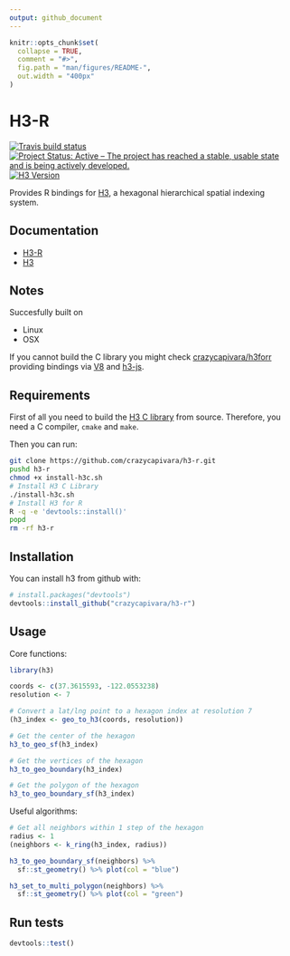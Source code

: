 ```yaml
---
output: github_document
---
```


<!-- README.md is generated from README.Rmd. Please edit that file -->

```r
knitr::opts_chunk$set(
  collapse = TRUE,
  comment = "#>",
  fig.path = "man/figures/README-",
  out.width = "400px"
)
```
# H3-R

[![Travis build status](https://travis-ci.org/crazycapivara/h3-r.svg?branch=master)](https://travis-ci.org/crazycapivara/h3-r)
[![Project Status: Active – The project has reached a stable, usable state and is being actively developed.](https://www.repostatus.org/badges/latest/active.svg)](https://www.repostatus.org/#active)
[![H3 Version](https://img.shields.io/badge/h3-v3.3.0-blue.svg)](https://github.com/uber/h3/releases/tag/v3.3.0)

Provides R bindings for [H3](https://uber.github.io/h3/), a hexagonal hierarchical spatial indexing system.

## Documentation

* [H3-R](https://crazycapivara.github.io/h3-r/)
* [H3](https://uber.github.io/h3/)

## Notes

Succesfully built on

* Linux
* OSX

If you cannot build the C library you might check [crazycapivara/h3forr](https://github.com/crazycapivara/h3forr) providing bindings via [V8](https://github.com/jeroen/V8) and [h3-js](https://github.com/uber/h3-js).

## Requirements

First of all you need to build the [H3 C library](https://github.com/uber/h3) from source. Therefore, you need a C compiler, `cmake` and `make`.

Then you can run:

```bash
git clone https://github.com/crazycapivara/h3-r.git
pushd h3-r
chmod +x install-h3c.sh
# Install H3 C Library
./install-h3c.sh
# Install H3 for R
R -q -e 'devtools::install()'
popd
rm -rf h3-r
```

## Installation

You can install h3 from github with:

```r
# install.packages("devtools")
devtools::install_github("crazycapivara/h3-r")
```

## Usage

Core functions:

```r
library(h3)

coords <- c(37.3615593, -122.0553238)
resolution <- 7

# Convert a lat/lng point to a hexagon index at resolution 7
(h3_index <- geo_to_h3(coords, resolution)) 

# Get the center of the hexagon
h3_to_geo_sf(h3_index)

# Get the vertices of the hexagon
h3_to_geo_boundary(h3_index)

# Get the polygon of the hexagon
h3_to_geo_boundary_sf(h3_index)
```

Useful algorithms:

```r
# Get all neighbors within 1 step of the hexagon
radius <- 1
(neighbors <- k_ring(h3_index, radius))

h3_to_geo_boundary_sf(neighbors) %>%
  sf::st_geometry() %>% plot(col = "blue")

h3_set_to_multi_polygon(neighbors) %>%
  sf::st_geometry() %>% plot(col = "green")
```

## Run tests

```r
devtools::test()
```
